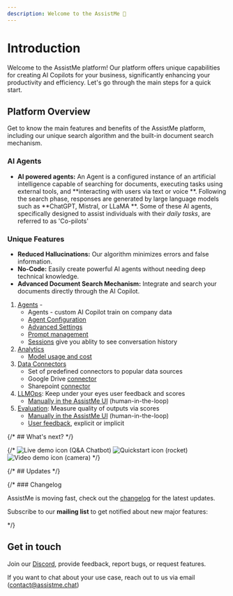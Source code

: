 ```yaml
---
description: Welcome to the AssistMe 👋
---
```



# Introduction


Welcome to the AssistMe platform! Our platform offers unique capabilities for creating AI Copilots for your business, significantly enhancing your productivity and efficiency. Let's go through the main steps for a quick start.

## Platform Overview

Get to know the main features and benefits of the AssistMe platform, including our unique search algorithm and the built-in document search mechanism.

### AI Agents 


- **AI powered agents:** An Agent is a configured instance of an artificial intelligence capable of searching for documents, executing tasks using external tools, and  **interacting with users via text or voice **. Following the search phase, responses are generated by large language models such as  **ChatGPT, Mistral, or LLaMA **. Some of these AI agents, specifically designed to assist individuals with their *daily tasks*, are referred to as 'Co-pilots'

### Unique Features

- **Reduced Hallucinations:** Our algorithm minimizes errors and false information.
- **No-Code:** Easily create powerful AI agents without needing deep technical knowledge.
- **Advanced Document Search Mechanism:** Integrate and search your documents directly through the AI Copilot.


1. [Agents](/docs/agents/agents) - 
   - Agents - custom AI Copilot train on company data
   - [Agent Configuration](/docs/agents/agent-config)
   - [Advanced Settings](/docs/agents/advanced-settings)
   - [Prompt management](/docs/agents/prompts)
   - [Sessions](/docs/agents/sessions) give you ablity to see conversation history 
1. [Analytics](/docs/analytics/analytics)
   - [Model usage and cost](/docs/analytics/model-usage-and-cost)
1. [Data Connectors](/docs/dataconnectors/intro)
   - Set of predefined connectors to popular data sources
   - Google Drive [connector](/docs/dataconnectors/google)
   - Sharepoint [connector](/docs/dataconnectors/sharepoint)
1. [LLMOps](/docs/llmops): Keep under your eyes user feedback and scores
   - [Manually in the AssistMe UI](/docs/llmops/scores) (human-in-the-loop)
1. [Evaluation](/docs/scores/manually): Measure quality of outputs via scores
   - [Manually in the AssistMe UI](/docs/scores/manually) (human-in-the-loop)
   - [User feedback](/docs/scores/user-feedback), explicit or implicit



{/* ## What's next? */}

{/* <Cards num={3}>
  <Card href="/docs/demo" title="Live demo" image arrow>
    ![Live demo icon (Q&A Chatbot)](/images/cards/robot.svg)
  </Card>
  <Card href="/docs/get-started" title="Quickstart" image arrow>
    ![Quickstart icon (rocket)](/images/cards/rocket.svg)
  </Card>
  <Card href="/docs/video" title="AssistMe in 2 minutes" image arrow>
    ![Video demo icon (camera)](/images/cards/camera.svg)
  </Card>
</Cards> */}

{/* ## Updates */}

{/* ### Changelog

AssistMe is moving fast, check out the [changelog](/changelog) for the latest updates.

Subscribe to our **mailing list** to get notified about new major features:

<ProductUpdateSignup source="AssistMe.com/docs" className="mt-2" /> */}


## Get in touch

Join our [Discord](/discord), provide feedback, report bugs, or request features.

If you want to chat about your use case, reach out to us via email (contact@assistme.chat)
